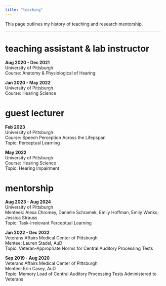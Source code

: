 ```yaml
---
title: "teaching"
---
```

This page outlines my history of teaching and research mentorship.

---

# teaching assistant & lab instructor
**Aug 2020 - Dec 2021**\
University of Pittsburgh\
Course: Anatomy & Physiological of Hearing\

**Jan 2020 - May 2022**\
University of Pittsburgh\
Course: Hearing Science\


# guest lecturer
**Feb 2023**\
University of Pittsburgh\
Course: Speech Perception Across the Lifepspan\
Topic: Perceptual Learning\

**May 2022**\
University of Pittsburgh\
Course: Hearing Science\
Topic: Hearing Impairment\


# mentorship
**Aug 2023 - Aug 2024**\
University of Pittsburgh\
Mentees: Alexa Chromey, Danielle Schramek, Emily Hoffman, Emily Wenko, Jessica Strauss\
Topic: Task-Irrelevant Perceptual Learning\

**Jan 2022 - Dec 2022**\
Veterans Affairs Medical Center of Pittsburgh\
Mentee: Lauren Stadel, AuD\
Topic: Veteran-Appropriate Norms for Central Auditory Processing Tests\

**Sep 2019 - Aug 2020**\
Veterans Affairs Medical Center of Pittsburgh\
Mentee: Erin Casey, AuD\
Topic: Memory Load of Central Auditory Processing Tests Administered to Veterans\

